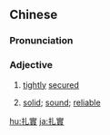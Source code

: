 {{also|扎实|紮實}}
==Chinese==
{{zh-forms|s=扎实|t2=紮實}}

===Pronunciation===
{{zh-pron
|m=zhāshi
|c=zaat3 sat6
|mn=qz,xm,zz:chat-si̍t
|cat=a
}}

===Adjective===
{{zh-adj}}

# {{lb|zh|of packaging, etc.}} [[tightly]] [[secure]]d
# {{lb|zh|figurative|of a foundation}} [[solid]]; [[sound]]; [[reliable]]

[[hu:扎實]]
[[ja:扎實]]